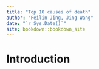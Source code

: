 ```yaml
--- 
title: "Top 10 causes of death"
author: "Peilin Jing, Jing Wang"
date: "`r Sys.Date()`"
site: bookdown::bookdown_site
---
```


# Introduction

